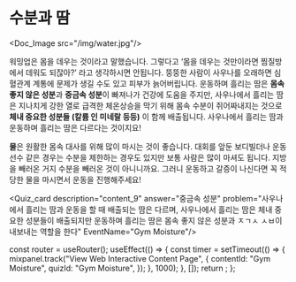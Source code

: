 # 수분과 땀


<Doc_Image src="/img/water.jpg"/>

워밍업은 몸을 데우는 것이라고 말했습니다. 그렇다고 ‘몸을 데우는 것만이라면 찜질방에서 데워도 되잖아?’ 라고 생각하시면 안됩니다. 뚱뚱한 사람이 사우나를 오래하면 심혈관계 계통에 문제가 생길 수도 있고 피부가 늙어버립니다. 운동하며 흘리는 땀은 **몸속 좋지 않은 성분**과 **중금속 성분**이 빠져나가 건강에 도움을 주지만, 사우나에서 흘리는 땀은 지나치게 강한 열로 급격한 체온상승을 막기 위해 몸속 수분이 쥐어짜내지는 것으로 **체내 중요한 성분들 (칼륨 인 미네랄 등등)** 이 함께 배출됩니다. 사우나에서 흘리는 땀과 운동하며 흘리는 땀은 다르다는 것이지요!

**물**은 원활한 몸속 대사를 위해 많이 마시는 것이 좋습니다. 대회를 앞둔 보디빌더나 운동선수 같은 경우는 수분을 제한하는 경우도 있지만 보통 사람은 많이 마셔도 됩니다. 지방을 빼러온 거지 수분을 빼러온 것이 아니니까요. 그러니 운동하고 갈증이 나신다면 꼭 적당한 물을 마시면서 운동을 진행해주세요!


<Quiz_card description="content_9" answer="중금속 성분" problem="사우나에서 흘리는 땀과 운동을 할 때 배출되는 땀은 다르며, 사우나에서 흘리는 땀은 체내 중요한 성분들이 배출되지만 운동하며 흘리는 땀은 몸속 좋지 않은 성분과 ㅈㄱㅅ ㅅㅂ이 내보내는 역할을 한다" EventName="Gym Moisture"/>



  const router = useRouter();
  useEffect(() => {
    const timer = setTimeout(() => {
      mixpanel.track("View Web Interactive Content Page", {
        contentId: "Gym Moisture",
        quizId: "Gym Moisture",
      });
    }, 1000);
  }, []);
  return <PageKey route={router.pathname} EventName="Gym Moisture" />;
};

<Final />
